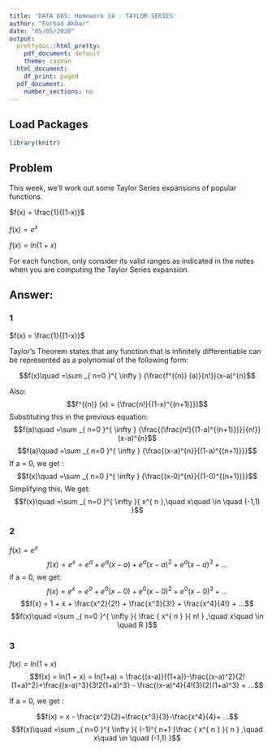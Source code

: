 ---
title: 'DATA 605: Homework 14 - TAYLOR SERIES'
author: "Forhad Akbar"
date: "05/05/2020"
output:
  prettydoc::html_pretty:
    pdf_document: default
    theme: cayman
  html_document:
    df_print: paged
  pdf_document:
    number_sections: no
---
## **Load Packages**

```{r load-packages, warning = FALSE, message = FALSE}
library(knitr)
```

## **Problem **
This week, we'll work out some Taylor Series expansions of popular functions.

$f(x) = \frac{1}{(1-x)}$

$f(x) = e^x$ 

$f(x) = ln(1 + x)$

For each function, only consider its valid ranges as indicated in the notes when you are computing the Taylor Series expansion. 


## **Answer:**

### 1

$f(x) = \frac{1}{(1-x)}$

Taylor's Theorem states that any function that is infinitely differentiable can be represented as a polynomial of the following form:

$$f(x)\quad =\sum _{ n=0 }^{ \infty } {\frac{f^{(n)} (a)}{n!}}(x-a)^{n}$$
 
Also:
$$f^{(n)} (x) = {\frac{n!}{(1-x)^{(n+1)}}}$$
Substituting this in the previous equation:
$$f(a)\quad =\sum _{ n=0 }^{ \infty } {\frac{{\frac{n!}{(1-a)^{(n+1)}}}}{n!}}(x-a)^{n}$$
$$f(a)\quad =\sum _{ n=0 }^{ \infty } {\frac{(x-a)^{n}}{(1-a)^{(n+1)}}}$$
If a = 0, we get :
$$f(x)\quad =\sum _{ n=0 }^{ \infty } {\frac{(x-0)^{n}}{(1-0)^{(n+1)}}}$$
Simplifying this, We get:
$$f(x)\quad =\sum _{ n=0 }^{ \infty }{ x^{ n },\quad x\quad \in \quad (-1,1) }$$

### 2


$f(x) = e^x$ 
$$f(x) = e^x = e^a + e^a (x-a) + e^a (x-a)^2 + e^a (x-a)^3+ ...$$
if a = 0, we get: 
$$f(x) = e^x = e^0 + e^0 (x-0) + e^0 (x-0)^2 + e^0 (x-0)^3+ ...$$ $$f(x) = 1 + x + \frac{x^2}{2!} + \frac{x^3}{3!} + \frac{x^4}{4!} + ...$$ 
$$f(x)\quad =\sum _{ n=0 }^{ \infty }{ \frac { x^{ n } }{ n! } ,\quad x\quad \in \quad R }$$


### 3


$f(x) = ln(1 + x)$
$$f(x) = ln(1 + x) = ln(1+a) = \frac{(x-a)}{(1+a)}-\frac{(x-a)^2}{2!(1+a)^2}+\frac{(x-a)^3}{3!2(1+a)^3} - \frac{(x-a)^4}{4!(3)(2)(1+a)^3} + ...$$

If a = 0, we get :

$$f(x) = x - \frac{x^2}{2}+\frac{x^3}{3}-\frac{x^4}{4}+ ...$$ 
$$f(x)\quad =\sum _{ n=0 }^{ \infty }{ (-1)^{ n+1 }\frac { x^{ n } }{ n } ,\quad x\quad \in \quad (-1,1) }$$


